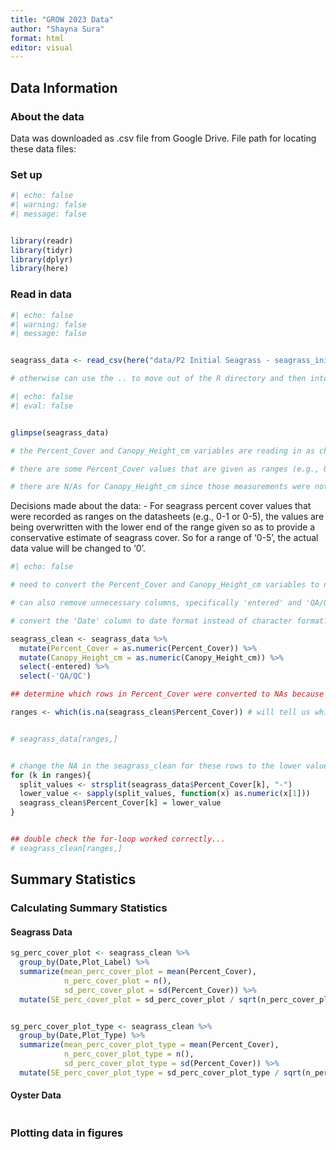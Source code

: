 ```yaml
---
title: "GROW 2023 Data"
author: "Shayna Sura"
format: html
editor: visual
---
```


## Data Information

### About the data

Data was downloaded as .csv file from Google Drive.
File path for locating these data files:


### Set up

```r
#| echo: false
#| warning: false
#| message: false


library(readr)
library(tidyr)
library(dplyr)
library(here)

```


### Read in data
```r
#| echo: false
#| warning: false
#| message: false


seagrass_data <- read_csv(here("data/P2 Initial Seagrass - seagrass_initial_data.csv"))

# otherwise can use the .. to move out of the R directory and then into the data directory.

```

```r
#| echo: false
#| eval: false


glimpse(seagrass_data)

# the Percent_Cover and Canopy_Height_cm variables are reading in as characters instead of numeric. Why?

# there are some Percent_Cover values that are given as ranges (e.g., 0-1 or 0-5), and dashes are characters, not numbers.

# there are N/As for Canopy_Height_cm since those measurements were not taken at all time points.

```


Decisions made about the data:
 - For seagrass percent cover values that were recorded as ranges on the datasheets (e.g., 0-1 or 0-5), the values are being overwritten with the lower end of the range given so as to provide a conservative estimate of seagrass cover. So for a range of '0-5', the actual data value will be changed to '0'.

```r
#| echo: false

# need to convert the Percent_Cover and Canopy_Height_cm variables to numeric instead of characters.

# can also remove unnecessary columns, specifically 'entered' and 'QA/QC'

# convert the 'Date' column to date format instead of character format?

seagrass_clean <- seagrass_data %>% 
  mutate(Percent_Cover = as.numeric(Percent_Cover)) %>% 
  mutate(Canopy_Height_cm = as.numeric(Canopy_Height_cm)) %>% 
  select(-entered) %>% 
  select(-'QA/QC')

## determine which rows in Percent_Cover were converted to NAs because the data was recorded as a range and reassign those NA values to the lower value of the range reported.

ranges <- which(is.na(seagrass_clean$Percent_Cover)) # will tell us which row(s) have NAs


# seagrass_data[ranges,]


# change the NA in the seagrass_clean for these rows to the lower value of the range given in seagrass_data
for (k in ranges){
  split_values <- strsplit(seagrass_data$Percent_Cover[k], "-")
  lower_value <- sapply(split_values, function(x) as.numeric(x[1]))
  seagrass_clean$Percent_Cover[k] = lower_value
}


## double check the for-loop worked correctly...
# seagrass_clean[ranges,]


```



## Summary Statistics

### Calculating Summary Statistics

#### Seagrass Data
```r
sg_perc_cover_plot <- seagrass_clean %>% 
  group_by(Date,Plot_Label) %>% 
  summarize(mean_perc_cover_plot = mean(Percent_Cover),
            n_perc_cover_plot = n(),
            sd_perc_cover_plot = sd(Percent_Cover)) %>% 
  mutate(SE_perc_cover_plot = sd_perc_cover_plot / sqrt(n_perc_cover_plot))


sg_perc_cover_plot_type <- seagrass_clean %>% 
  group_by(Date,Plot_Type) %>% 
  summarize(mean_perc_cover_plot_type = mean(Percent_Cover),
            n_perc_cover_plot_type = n(),
            sd_perc_cover_plot_type = sd(Percent_Cover)) %>% 
  mutate(SE_perc_cover_plot_type = sd_perc_cover_plot_type / sqrt(n_perc_cover_plot_type))
```


#### Oyster Data
```r

```


### Plotting data in figures

```r

```

